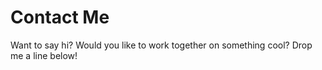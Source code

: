 # Contact Me

Want to say hi? Would you like to work together on something cool? Drop me a line below!
